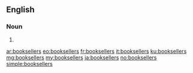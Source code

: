 ==English==

===Noun===
{{head|en|noun plural form}}

# {{plural of|bookseller|lang=en}}

[[ar:booksellers]]
[[eo:booksellers]]
[[fr:booksellers]]
[[it:booksellers]]
[[ku:booksellers]]
[[mg:booksellers]]
[[my:booksellers]]
[[ja:booksellers]]
[[no:booksellers]]
[[simple:booksellers]]